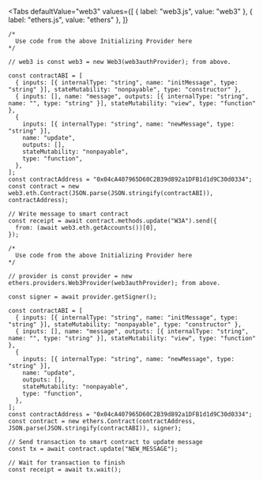 
<Tabs
  defaultValue="web3"
  values={[
    { label: "web3.js", value: "web3" },
    { label: "ethers.js", value: "ethers" },
  ]}
>
<TabItem value="web3">

```tsx
/*
  Use code from the above Initializing Provider here
*/

// web3 is const web3 = new Web3(web3authProvider); from above.

const contractABI = [
  { inputs: [{ internalType: "string", name: "initMessage", type: "string" }], stateMutability: "nonpayable", type: "constructor" },
  { inputs: [], name: "message", outputs: [{ internalType: "string", name: "", type: "string" }], stateMutability: "view", type: "function" },
  {
    inputs: [{ internalType: "string", name: "newMessage", type: "string" }],
    name: "update",
    outputs: [],
    stateMutability: "nonpayable",
    type: "function",
  },
];
const contractAddress = "0x04cA407965D60C2B39d892a1DFB1d1d9C30d0334";
const contract = new web3.eth.Contract(JSON.parse(JSON.stringify(contractABI)), contractAddress);

// Write message to smart contract
const receipt = await contract.methods.update("W3A").send({
  from: (await web3.eth.getAccounts())[0],
});
```

</TabItem>
<TabItem value="ethers">

```tsx
/*
  Use code from the above Initializing Provider here
*/

// provider is const provider = new ethers.providers.Web3Provider(web3authProvider); from above.

const signer = await provider.getSigner();

const contractABI = [
  { inputs: [{ internalType: "string", name: "initMessage", type: "string" }], stateMutability: "nonpayable", type: "constructor" },
  { inputs: [], name: "message", outputs: [{ internalType: "string", name: "", type: "string" }], stateMutability: "view", type: "function" },
  {
    inputs: [{ internalType: "string", name: "newMessage", type: "string" }],
    name: "update",
    outputs: [],
    stateMutability: "nonpayable",
    type: "function",
  },
];
const contractAddress = "0x04cA407965D60C2B39d892a1DFB1d1d9C30d0334";
const contract = new ethers.Contract(contractAddress, JSON.parse(JSON.stringify(contractABI)), signer);

// Send transaction to smart contract to update message
const tx = await contract.update("NEW_MESSAGE");

// Wait for transaction to finish
const receipt = await tx.wait();
```

</TabItem>
</Tabs>

